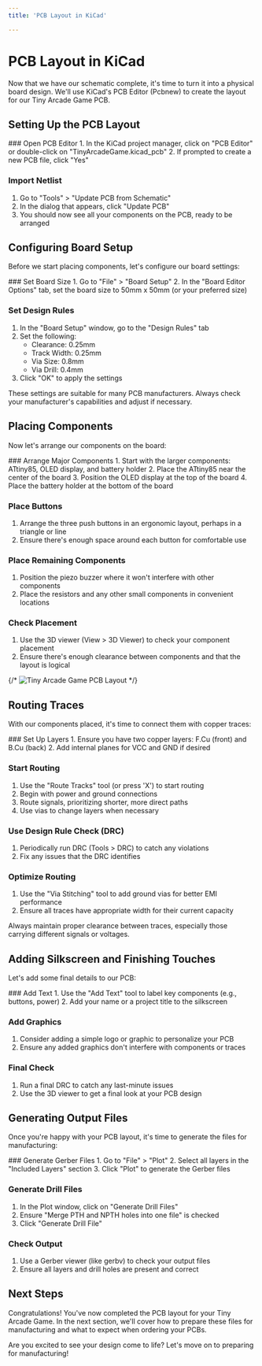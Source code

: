 ```yaml
---
title: 'PCB Layout in KiCad'

---
```



# PCB Layout in KiCad

Now that we have our schematic complete, it's time to turn it into a physical board design. We'll use KiCad's PCB Editor (Pcbnew) to create the layout for our Tiny Arcade Game PCB.

## Setting Up the PCB Layout

<Steps>
### Open PCB Editor
1. In the KiCad project manager, click on "PCB Editor" or double-click on "TinyArcadeGame.kicad_pcb"
2. If prompted to create a new PCB file, click "Yes"

### Import Netlist
1. Go to "Tools" > "Update PCB from Schematic"
2. In the dialog that appears, click "Update PCB"
3. You should now see all your components on the PCB, ready to be arranged
</Steps>

## Configuring Board Setup

Before we start placing components, let's configure our board settings:

<Steps>
### Set Board Size
1. Go to "File" > "Board Setup"
2. In the "Board Editor Options" tab, set the board size to 50mm x 50mm (or your preferred size)

### Set Design Rules
1. In the "Board Setup" window, go to the "Design Rules" tab
2. Set the following:
   - Clearance: 0.25mm
   - Track Width: 0.25mm
   - Via Size: 0.8mm
   - Via Drill: 0.4mm
3. Click "OK" to apply the settings
</Steps>

<Callout type="info">
  These settings are suitable for many PCB manufacturers. Always check your manufacturer's capabilities and adjust if necessary.
</Callout>

## Placing Components

Now let's arrange our components on the board:

<Steps>
### Arrange Major Components
1. Start with the larger components: ATtiny85, OLED display, and battery holder
2. Place the ATtiny85 near the center of the board
3. Position the OLED display at the top of the board
4. Place the battery holder at the bottom of the board

### Place Buttons
1. Arrange the three push buttons in an ergonomic layout, perhaps in a triangle or line
2. Ensure there's enough space around each button for comfortable use

### Place Remaining Components
1. Position the piezo buzzer where it won't interfere with other components
2. Place the resistors and any other small components in convenient locations

### Check Placement
1. Use the 3D viewer (View > 3D Viewer) to check your component placement
2. Ensure there's enough clearance between components and that the layout is logical
</Steps>

{/* <Image src="/images/tiny-arcade-pcb-layout.png" alt="Tiny Arcade Game PCB Layout" width={800} height={600} /> */}

## Routing Traces

With our components placed, it's time to connect them with copper traces:

<Steps>
### Set Up Layers
1. Ensure you have two copper layers: F.Cu (front) and B.Cu (back)
2. Add internal planes for VCC and GND if desired

### Start Routing
1. Use the "Route Tracks" tool (or press 'X') to start routing
2. Begin with power and ground connections
3. Route signals, prioritizing shorter, more direct paths
4. Use vias to change layers when necessary

### Use Design Rule Check (DRC)
1. Periodically run DRC (Tools > DRC) to catch any violations
2. Fix any issues that the DRC identifies

### Optimize Routing
1. Use the "Via Stitching" tool to add ground vias for better EMI performance
2. Ensure all traces have appropriate width for their current capacity
</Steps>

<Callout type="warning">
  Always maintain proper clearance between traces, especially those carrying different signals or voltages.
</Callout>

## Adding Silkscreen and Finishing Touches

Let's add some final details to our PCB:

<Steps>
### Add Text
1. Use the "Add Text" tool to label key components (e.g., buttons, power)
2. Add your name or a project title to the silkscreen

### Add Graphics
1. Consider adding a simple logo or graphic to personalize your PCB
2. Ensure any added graphics don't interfere with components or traces

### Final Check
1. Run a final DRC to catch any last-minute issues
2. Use the 3D viewer to get a final look at your PCB design
</Steps>

## Generating Output Files

Once you're happy with your PCB layout, it's time to generate the files for manufacturing:

<Steps>
### Generate Gerber Files
1. Go to "File" > "Plot"
2. Select all layers in the "Included Layers" section
3. Click "Plot" to generate the Gerber files

### Generate Drill Files
1. In the Plot window, click on "Generate Drill Files"
2. Ensure "Merge PTH and NPTH holes into one file" is checked
3. Click "Generate Drill File"

### Check Output
1. Use a Gerber viewer (like gerbv) to check your output files
2. Ensure all layers and drill holes are present and correct
</Steps>

## Next Steps

Congratulations! You've now completed the PCB layout for your Tiny Arcade Game. In the next section, we'll cover how to prepare these files for manufacturing and what to expect when ordering your PCBs.

Are you excited to see your design come to life? Let's move on to preparing for manufacturing!